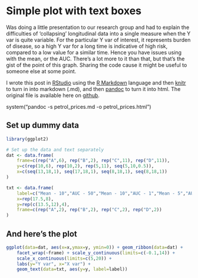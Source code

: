 Simple plot with text boxes
========================================================

Was doing a little presentation to our research group and had to explain the difficulties of 'collapsing' longitudinal data into a single measure when the Y var is quite variable. For the particular Y var of interest, it represents burden of disease, so a high Y var for a long time is indicative of high risk, compared to a low value for a similar time. Hence you have issues using with the mean, or the AUC. There's a lot more to it than that, but that's the gist of the point of this graph. Sharing the code cause it might be useful to someone else at some point.

<!-- more -->

I wrote this post in [RStudio](http://rstudio.org/download/) using the [R Markdown](http://www.rstudio.org/docs/authoring/using_markdown) language and then [knitr](http://yihui.name/knitr/) to turn in into markdown (.md), and then [pandoc](http://johnmacfarlane.net/pandoc/) to turn it into html. The original file is available here on [github](https://github.com/nzcoops/blog_code/blob/master/ggplot_post_text_example.Rmd).

system("pandoc -s petrol_prices.md -o petrol_prices.html")

## Set up dummy data
```r
library(ggplot2)

# Set up the data and text separately
dat <- data.frame(
    frame=c(rep("A",6), rep("B",2), rep("C",11), rep("D",11)),
    y=c(rep(10,6), rep(10,2), rep(5,11), seq(5,10,0.5)),
    x=c(seq(13,18,1), seq(17,18,1), seq(8,18,1), seq(8,18,1))
)

txt <- data.frame(
    label=c("Mean - 10","AUC - 50","Mean - 10","AUC - 1","Mean - 5","AUC - 50","Mean - 7.5","AUC - 75"),
    x=rep(17.5,8),
    y=rep(c(13.5,12),4),
    frame=c(rep("A",2), rep("B",2), rep("C",2), rep("D",2))
)
```

## And here's the plot
```r
ggplot(data=dat, aes(x=x,ymax=y, ymin=0)) + geom_ribbon(data=dat) +
    facet_wrap(~frame) + scale_y_continuous(limits=c(-0.1,14)) + 
    scale_x_continuous(limits=c(5,20)) +
    labs(y="Y var", x="X var") +
    geom_text(data=txt, aes(y=y, label=label))
```

